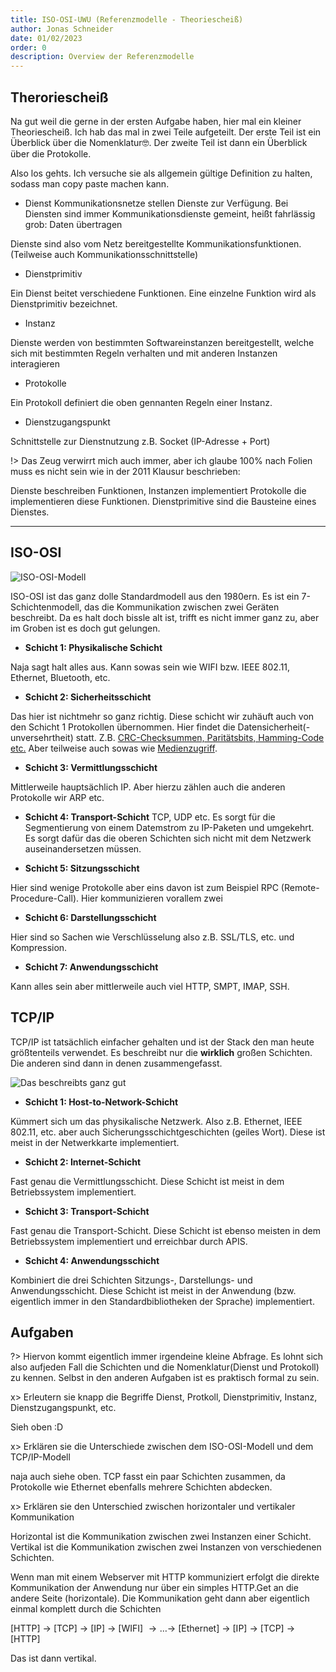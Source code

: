 ```yaml
---
title: ISO-OSI-UWU (Referenzmodelle - Theoriescheiß)
author: Jonas Schneider
date: 01/02/2023
order: 0
description: Overview der Referenzmodelle
---
```


## Theroriescheiß
Na gut weil die gerne in der ersten Aufgabe haben, hier mal ein kleiner Theoriescheiß. 
Ich hab das mal in zwei Teile aufgeteilt. Der erste Teil ist ein Überblick über die Nomenklatur🤓. Der zweite Teil ist dann ein Überblick über die Protokolle.

Also los gehts. Ich versuche sie als allgemein gültige Definition zu halten, sodass man copy paste machen kann.

- Dienst
Kommunikationsnetze stellen Dienste zur Verfügung. Bei Diensten sind immer Kommunikationsdienste gemeint, heißt fahrlässig grob: Daten übertragen

Dienste sind also vom Netz bereitgestellte Kommunikationsfunktionen. (Teilweise auch Kommunikationsschnittstelle)

- Dienstprimitiv

Ein Dienst beitet verschiedene Funktionen. Eine einzelne Funktion wird als Dienstprimitiv bezeichnet. 

- Instanz

Dienste werden von bestimmten Softwareinstanzen bereitgestellt, welche sich mit bestimmten Regeln verhalten und mit anderen Instanzen interagieren

- Protokolle

Ein Protokoll definiert die oben gennanten Regeln einer Instanz.

- Dienstzugangspunkt

Schnittstelle zur Dienstnutzung z.B. Socket (IP-Adresse + Port)

!> Das Zeug verwirrt mich auch immer, aber ich glaube 100% nach Folien muss es nicht sein wie in der 2011 Klausur beschrieben:

Dienste beschreiben Funktionen, Instanzen implementiert Protokolle die implementieren diese Funktionen. Dienstprimitive sind die Bausteine eines Dienstes.

<hr className="border-black border-1"></hr>

## ISO-OSI
![ISO-OSI-Modell](https://img.devrant.com/devrant/rant/r_2081122_Phhqp.jpg)

ISO-OSI ist das ganz dolle Standardmodell aus den 1980ern. Es ist ein 7-Schichtenmodell, das die Kommunikation zwischen zwei Geräten beschreibt.
Da es halt doch bissle alt ist, trifft es nicht immer ganz zu, aber im Groben ist es doch gut gelungen.

- **Schicht 1: Physikalische Schicht**

Naja sagt halt alles aus. Kann sowas sein wie WIFI bzw. IEEE 802.11, Ethernet, Bluetooth, etc.

- **Schicht 2: Sicherheitsschicht**

Das hier ist nichtmehr so ganz richtig. Diese schicht wir zuhäuft auch von den Schicht 1 Protokollen übernommen. Hier findet die Datensicherheit(-unversehrtheit) statt.
Z.B. [CRC-Checksummen, Paritätsbits, Hamming-Code etc.](/teachings/checksum-summachtdiebiene)
Aber teilweise auch sowas wie [Medienzugriff](/teachings/halt-haltmaldeinefressebitte).

- **Schicht 3: Vermittlungsschicht**

Mittlerweile hauptsächlich IP. Aber hierzu zählen auch die anderen Protokolle wir ARP etc.

- **Schicht 4: Transport-Schicht**
TCP, UDP etc. Es sorgt für die Segmentierung von einem Datemstrom zu IP-Paketen und umgekehrt. Es sorgt dafür das die oberen Schichten sich nicht mit dem Netzwerk auseinandersetzen müssen.

- **Schicht 5: Sitzungsschicht**

Hier sind wenige Protokolle aber eins davon ist zum Beispiel RPC (Remote-Procedure-Call). Hier kommunizieren vorallem zwei 

- **Schicht 6: Darstellungsschicht**

Hier sind so Sachen wie Verschlüsselung also z.B. SSL/TLS, etc. und Kompression.

- **Schicht 7: Anwendungsschicht**

Kann alles sein aber mittlerweile auch viel HTTP, SMPT, IMAP, SSH.

## TCP/IP 

TCP/IP ist tatsächlich einfacher gehalten und ist der Stack den man heute größtenteils verwendet. Es beschreibt nur die **wirklich** großen Schichten. Die anderen sind dann in denen zusammengefasst.

![Das beschreibts ganz gut](https://netzmafia.ee.hm.edu/skripten/netze/tcpipiso.gif)

- **Schicht 1: Host-to-Network-Schicht**

Kümmert sich um das physikalische Netzwerk. Also z.B. Ethernet, IEEE 802.11, etc. aber auch Sicherungsschichtgeschichten (geiles Wort). Diese ist meist in der Netwerkkarte implementiert.

- **Schicht 2: Internet-Schicht**

Fast genau die Vermittlungsschicht. Diese Schicht ist meist in dem Betriebssystem implementiert.

- **Schicht 3: Transport-Schicht**

Fast genau die Transport-Schicht. Diese Schicht ist ebenso meisten in dem Betriebssystem implementiert und erreichbar durch APIS.

- **Schicht 4: Anwendungsschicht**

Kombiniert die drei Schichten Sitzungs-, Darstellungs- und Anwendungsschicht. Diese Schicht ist meist in der Anwendung (bzw. eigentlich immer in den Standardbibliotheken der Sprache) implementiert.

## Aufgaben

?> Hiervon kommt eigentlich immer irgendeine kleine Abfrage. Es lohnt sich also aufjeden Fall die Schichten und die Nomenklatur(Dienst und Protokoll) zu kennen. 
Selbst in den anderen Aufgaben ist es praktisch formal zu sein.

x> Erleutern sie knapp die Begriffe Dienst, Protkoll, Dienstprimitiv, Instanz, Dienstzugangspunkt, etc.

<Spoiler>
Sieh oben :D 
</Spoiler>

x> Erklären sie die Unterschiede zwischen dem ISO-OSI-Modell und dem TCP/IP-Modell

<Spoiler>
naja auch siehe oben. TCP fasst ein paar Schichten zusammen, da Protokolle wie Ethernet ebenfalls mehrere Schichten abdecken.
</Spoiler>


x> Erklären sie den Unterschied zwischen horizontaler und vertikaler Kommunikation

<Spoiler>

Horizontal ist die Kommunikation zwischen zwei Instanzen einer Schicht. Vertikal ist die Kommunikation zwischen zwei Instanzen von verschiedenen Schichten.

Wenn man mit einem Webserver mit HTTP kommuniziert erfolgt die direkte Kommunikation der Anwendung nur über ein simples HTTP.Get an die andere Seite (horizontale). 
Die Kommunikation geht dann aber eigentlich einmal komplett durch die Schichten 

[HTTP] $\to$ [TCP] $\to$ [IP] $\to$ [WIFI] $\to \dots \to$ [Ethernet] $\to$ [IP] $\to$ [TCP] $\to$ [HTTP]

Das ist dann vertikal.

</Spoiler>



<ISOOSI></ISOOSI>